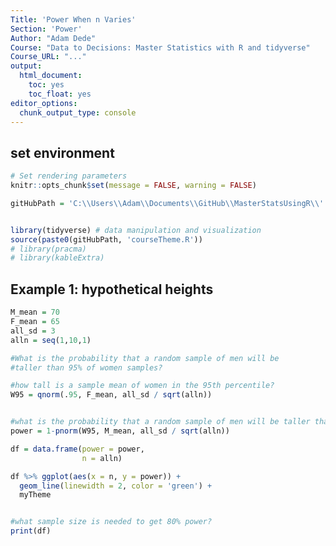 ```yaml
---
Title: 'Power When n Varies'
Section: 'Power'
Author: "Adam Dede"
Course: "Data to Decisions: Master Statistics with R and tidyverse"
Course_URL: "..." 
output:
  html_document:
    toc: yes
    toc_float: yes
editor_options:
  chunk_output_type: console
---
```



## set environment

```r

# Set rendering parameters
knitr::opts_chunk$set(message = FALSE, warning = FALSE)

gitHubPath = 'C:\\Users\\Adam\\Documents\\GitHub\\MasterStatsUsingR\\'


library(tidyverse) # data manipulation and visualization
source(paste0(gitHubPath, 'courseTheme.R'))
# library(pracma)
# library(kableExtra)

```

## Example 1: hypothetical heights 

```r

M_mean = 70
F_mean = 65
all_sd = 3
alln = seq(1,10,1)

#What is the probability that a random sample of men will be 
#taller than 95% of women samples?

#how tall is a sample mean of women in the 95th percentile? 
W95 = qnorm(.95, F_mean, all_sd / sqrt(alln))


#what is the probability that a random sample of men will be taller than W95? 
power = 1-pnorm(W95, M_mean, all_sd / sqrt(alln))

df = data.frame(power = power, 
                n = alln)

df %>% ggplot(aes(x = n, y = power)) + 
  geom_line(linewidth = 2, color = 'green') + 
  myTheme


#what sample size is needed to get 80% power? 
print(df)

```




